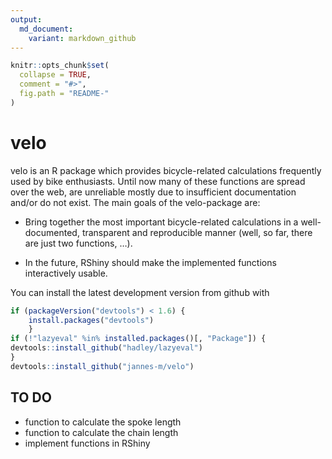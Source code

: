 ```yaml
---
output:
  md_document:
    variant: markdown_github
---
```


<!-- README.md is generated from README.Rmd. Please edit that file -->

```r
knitr::opts_chunk$set(
  collapse = TRUE,
  comment = "#>",
  fig.path = "README-"
)
```
# velo
velo is an R package which provides bicycle-related calculations frequently used by bike enthusiasts. Until now many of these functions are spread over the web, are unreliable mostly due to insufficient documentation and/or do not exist.
The main goals of the velo-package are:

* Bring together the most important bicycle-related calculations in a well-documented, transparent and reproducible manner (well, so far, there are just two functions, ...).

* In the future, RShiny should make the implemented functions interactively usable.

You can install the latest development version from github with

```r
if (packageVersion("devtools") < 1.6) {
    install.packages("devtools")    
    }
if (!"lazyeval" %in% installed.packages()[, "Package"]) {
devtools::install_github("hadley/lazyeval")  
}
devtools::install_github("jannes-m/velo")
```

## TO DO
- function to calculate the spoke length
- function to calculate the chain length
- implement functions in RShiny